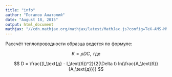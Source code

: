 ```yaml
---
title: "info"
author: "Потапов Анатолий"
date: "August 18, 2015"
output: html_document
mathjax: "//cdn.mathjax.org/mathjax/latest/MathJax.js?config=TeX-AMS-MML_HTMLorMML"
---
```

<script type="text/javascript"
  src="http://cdn.mathjax.org/mathjax/latest/MathJax.js?config=TeX-AMS-MML_HTMLorMML">
</script>

Рассчёт теплопроводности образца ведется по формуле:

$$
K = \rho DC,\text{ где}
$$

$$
D = \frac{(l_\text{д} - l_\text{б})^2}{2(\Delta t) ln(\frac{A_\text{б}}{A_\text{д}})}
$$
